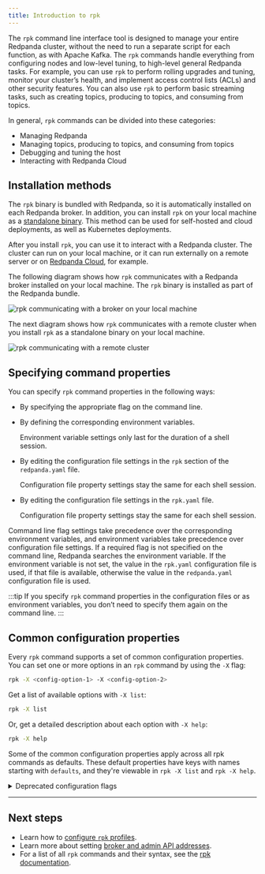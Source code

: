 ```yaml
---
title: Introduction to rpk
---
```


<head>
    <meta name="title" content="Introduction to rpk | Redpanda Docs"/>
    <meta name="description" content="Learn about rpk and how to use it to interact with your Redpanda cluster."/>
    <link rel="canonical" href="https://docs.redpanda.com/docs/get-started/intro-to-rpk/" />
</head>

The `rpk` command line interface tool is designed to manage your entire Redpanda cluster, without the need to run a separate script for each function, as with Apache Kafka. The `rpk` commands handle everything from configuring nodes and low-level tuning, to high-level general Redpanda tasks. For example, you can use `rpk` to perform rolling upgrades and tuning, monitor your cluster’s health, and implement access control lists (ACLs) and other security features. You can also use `rpk` to perform basic streaming tasks, such as creating topics, producing to topics, and consuming from topics.

In general, `rpk` commands can be divided into these categories:

* Managing Redpanda
* Managing topics, producing to topics, and consuming from topics
* Debugging and tuning the host
* Interacting with Redpanda Cloud

## Installation methods

The `rpk` binary is bundled with Redpanda, so it is automatically installed on each Redpanda broker. In addition, you can install `rpk` on your local machine as a [standalone binary](../rpk-install). This method can be used for self-hosted and cloud deployments, as well as Kubernetes deployments.

After you install `rpk`, you can use it to interact with a Redpanda cluster. The cluster can run on your local machine, or it can run externally on a remote server or on [Redpanda Cloud](../../deploy/deployment-option/cloud), for example.

The following diagram shows how `rpk` communicates with a Redpanda broker installed on your local machine. The `rpk` binary is installed as part of the Redpanda bundle.

![rpk communicating with a broker on your local machine](../../../static/img/RPK-1-.5x.png)

The next diagram shows how `rpk` communicates with a remote cluster when you install `rpk` as a standalone binary on your local machine.

![rpk communicating with a remote cluster](../../../static/img/RPK-2-.5x.png)

## Specifying command properties

You can specify `rpk` command properties in the following ways:

* By specifying the appropriate flag on the command line.
* By defining the corresponding environment variables.

    Environment variable settings only last for the duration of a shell session.

* By editing the configuration file settings in the `rpk` section of the `redpanda.yaml` file.

    Configuration file property settings stay the same for each shell session.

* By editing the configuration file settings in the `rpk.yaml` file.

    Configuration file property settings stay the same for each shell session.

Command line flag settings take precedence over the corresponding environment variables, and environment variables take precedence over configuration file settings. If a required flag is not specified on the command line, Redpanda searches the environment variable. If the environment variable is not set, the value in the `rpk.yaml` configuration file is used, if that file is available, otherwise the value in the `redpanda.yaml` configuration file is used.

:::tip
If you specify `rpk` command properties in the configuration files or as environment variables, you don’t need to specify them again on the command line.
:::

## Common configuration properties

Every `rpk` command supports a set of common configuration properties. You can set one or more options in an `rpk` command by using the `-X` flag:

```bash
rpk -X <config-option-1> -X <config-option-2>
```

Get a list of available options with `-X list`:

```bash
rpk -X list
```

Or, get a detailed description about each option with `-X help`:

```bash
rpk -X help
```

Some of the common configuration properties apply across all rpk commands as defaults. These default properties have keys with names starting with `defaults`, and they're viewable in `rpk -X list` and `rpk -X help`.

<details>
<summary>Deprecated configuration flags</summary>

Prior to `rpk` supporting the `-X` flag, each common configuration option was itself a configurable flag. Those flags are deprecated in this version of `rpk`.

The following table lists the deprecated flags and their corresponding properties, environment variables, and configuration file settings.

| Property | Deprecated Flag | Environment Variable | Configuration File Field |
| -------- | ------ | ------------------ | ------------------ |
| Redpanda Brokers | `--brokers` | `REDPANDA_BROKERS` | `rpk.kafka_api.brokers` |
| Admin API | `--api-urls` | `REDPANDA_API_ADMIN_ADDRS` | `rpk.admin_api.addresses` |
| Redpanda TLS Key | `--tls-key` | `REDPANDA_TLS_KEY` | `rpk.kafka_api.tls.key_file` |
| Redpanda TLS Cert | `--tls-cert` | `REDPANDA_TLS_CERT` | `rpk.kafka_api.tls.cert_file` |
| Redpanda TLS Truststore | `--tls-truststore` | `REDPANDA_TLS_TRUSTSTORE` | `rpk.kafka_api.tls.truststore_file` |
| Redpanda SASL Mechanism | `--sasl-mechanism` | `REDPANDA_SASL_MECHANISM` | `rpk.kafka_api.sasl.type` |
| Redpanda SASL Username | `--user` | `REDPANDA_SASL_USERNAME` | `rpk.kafka_api.sasl.user` |
| Redpanda SASL Password | `--password` | `REDPANDA_SASL_PASSWORD` | `rpk.kafka_api.sasl.password` |
| Redpanda Admin API TLS Key | `--admin-api-tls-key` | `REDPANDA_ADMIN_TLS_KEY` | `rpk.admin_api.tls.key_file` |
| Redpanda Admin API TLS Cert | `--admin-api-tls-cert` | `REDPANDA_ADMIN_TLS_CERT` | `rpk.admin_api.tls.cert_file` |
| Redpanda Admin API TLS Truststore | `--admin-api-tls-truststore` | `REDPANDA_ADMIN_TLS_TRUSTSTORE` | `rpk.admin_api.tls.truststore_file` |
</details>

---
## Next steps

* Learn how to [configure `rpk` profiles](../config-rpk-profile).
* Learn more about setting [broker and admin API addresses](../broker-admin).
* For a list of all `rpk` commands and their syntax, see the [rpk documentation](../../reference/rpk).
